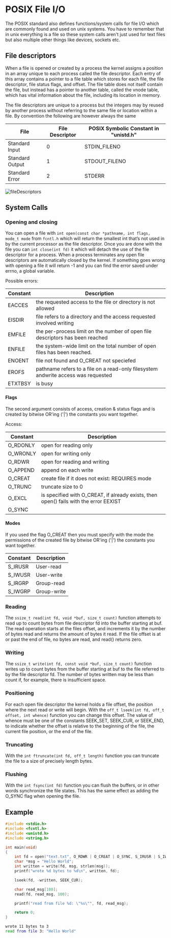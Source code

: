 # POSIX File I/O

The POSIX standard also defines functions/system calls for file I/O which are commonly found and used on unix systems. You have to remember that in unix everything is a file so these system calls aren't just used for text files but also multiple other things like devices, sockets etc.

## File descriptors

When a file is opened or created by a process the kernel assigns a position in an array unique to each process called the file descriptor. Each entry of this array contains a pointer to a file table which stores for each file, the file descriptor, file status flags, and offset. The file table does not itself contain the file, but instead has a pointer to another table, called the vnode table, which has vital information about the file, including its location in memory.

The file descriptors are unique to a process but the integers may by reused by another process without referring to the same file or location within a file. By convention the following are however always the same

| File            | File Descriptor | POSIX Symbolic Constant in "unistd.h" |
| --------------- | --------------- | ------------------------------------- |
| Standard Input  | 0               | STDIN_FILENO                          |
| Standard Output | 1               | STDOUT_FILENO                         |
| Standard Error  | 2               | STDERR                                |

![fileDescriptors](/compSci/fileDescriptors.png)

## System Calls

### Opening and closing

You can open a file with `int open(const char *pathname, int flags, mode_t mode` from `fcntl.h` which will return the smallest int that’s not used in by the current processor as the file descriptor. Once you are done with the file you can `int close(int fd)` it which will detach the use of the file descriptor for a process. When a process terminates any open file descriptors are automatically closed by the kernel. If something goes wrong with opening a file it will return -1 and you can find the error saved under errno, a global variable.

Possible errors:

| Constant | Description                                                                       |
| -------- | --------------------------------------------------------------------------------- |
| EACCES   | the requested access to the file or directory is not allowed                      |
| EISDIR   | file refers to a directory and the access requested involved writing              |
| EMFILE   | the per-process limit on the number of open file descriptors has been reached     |
| ENFILE   | the system-wide limit on the total number of open files has been reached.         |
| ENOENT   | file not found and O_CREAT not speciefed                                          |
| EROFS    | pathname refers to a file on a read-only filesystem andwrite access was requested |
| ETXTBSY  | is busy                                                                           |

#### Flags

The second argument consists of access, creation & status flags and is created by bitwise OR'ing ('|') the constants you want together.

Access:

| Constant | Description                                                                           |
| -------- | ------------------------------------------------------------------------------------- |
| O_RDONLY | open for reading only                                                                 |
| O_WRONLY | open for writing only                                                                 |
| O_RDWR   | open for reading and writing                                                          |
| O_APPEND | append on each write                                                                  |
| O_CREAT  | create file if it does not exist: REQUIRES mode                                       |
| O_TRUNC  | truncate size to 0                                                                    |
| O_EXCL   | is specified with O_CREAT, if already exists, then open() fails with the error EEXIST |
| O_SYNC   |                                                                                       |

#### Modes

If you used the flag O_CREAT then you must specify with the mode the permissions of the created file by bitwise OR'ing ('|') the constants you want together.

| Constant | Description |
| -------- | ----------- |
| S_IRUSR  | User-read   |
| S_IWUSR  | User-write  |
| S_IRGRP  | Group-read  |
| S_IWGRP  | Group-write |

### Reading

The `ssize_t read(int fd, void *buf, size_t count)` function attempts to read up to count bytes from file descriptor fd into the buffer starting at buf. The read operation starts at the files offset, and increments it by the number of bytes read and returns the amount of bytes it read. If the file offset is at or past the end of file, no bytes are read, and read() returns zero.

### Writing

The `ssize_t write(int fd, const void *buf, size_t count)` function writes up to count bytes from the buffer starting at buf to the file referred to by the file descriptor fd. The number of bytes written may be less than count if, for example, there is insufficient space.

### Positioning

For each open file descriptor the kernel holds a file offset, the position where the next read or write will begin. With the `off_t lseek(int fd, off_t offset, int whence)` function you can change this offset. The value of whence must be one of the constants SEEK_SET, SEEK_CUR, or SEEK_END, to indicate whether the offset is relative to the beginning of the file, the current file position, or the end of the file.

### Truncating

With the `int ftruncate(int fd, off_t length)` function you can truncate the file to a size of precisely length bytes.

### Flushing

With the `int fsync(int fd)` function you can flush the buffers, or in other words synchronize the file states. This has the same effect as adding the O_SYNC flag when opening the file.

## Example

```c
#include <stdio.h>
#include <fcntl.h>
#include <unistd.h>
#include <string.h>

int main(void)
{
    int fd = open("text.txt", O_RDWR | O_CREAT | O_SYNC, S_IRUSR | S_IWUSR);
    char *msg = "Hello World";
    int written = write(fd, msg, strlen(msg));
    printf("wrote %d bytes to %d\n", written, fd);

    lseek(fd, -written, SEEK_CUR);

    char read_msg[100];
    read(fd, read_msg, 100);

    printf("read from file %d: \"%s\"", fd, read_msg);

    return 0;
}
```

```bash filename="output"
wrote 11 bytes to 3
read from file 3: "Hello World"
```
